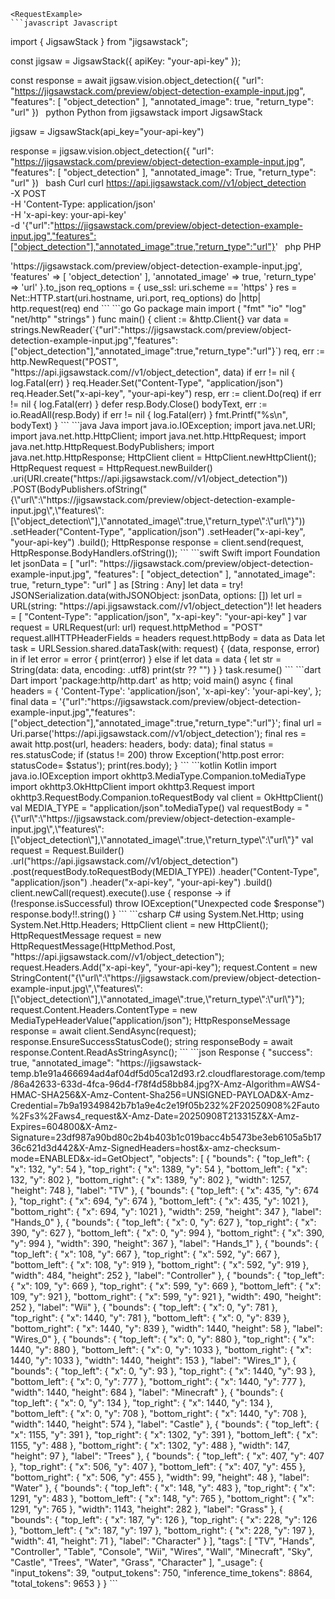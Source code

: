 
    <RequestExample>
    ```javascript Javascript
import { JigsawStack } from "jigsawstack";

const jigsaw = JigsawStack({ apiKey: "your-api-key" });

const response = await jigsaw.vision.object_detection({
      "url": "https://jigsawstack.com/preview/object-detection-example-input.jpg",
      "features": [
            "object_detection"
      ],
      "annotated_image": true,
      "return_type": "url"
})
    ```
    ```python Python
from jigsawstack import JigsawStack

jigsaw = JigsawStack(api_key="your-api-key")

response = jigsaw.vision.object_detection({
      "url": "https://jigsawstack.com/preview/object-detection-example-input.jpg",
      "features": [
            "object_detection"
      ],
      "annotated_image": True,
      "return_type": "url"
})
    ```
    ```bash Curl
curl https://api.jigsawstack.com//v1/object_detection \
 -X POST \
 -H 'Content-Type: application/json' \
 -H 'x-api-key: your-api-key' \
 -d '{"url":"https://jigsawstack.com/preview/object-detection-example-input.jpg","features":["object_detection"],"annotated_image":true,"return_type":"url"}'
    ```
    ```php PHP
<?php
$ch = curl_init();
curl_setopt($ch, CURLOPT_URL, 'https://api.jigsawstack.com//v1/object_detection');
curl_setopt($ch, CURLOPT_RETURNTRANSFER, true);
curl_setopt($ch, CURLOPT_CUSTOMREQUEST, 'POST');
curl_setopt($ch, CURLOPT_HTTPHEADER, [
    'Content-Type: application/json',
    'x-api-key: your-api-key',
]);
curl_setopt($ch, CURLOPT_POSTFIELDS, '{"url":"https://jigsawstack.com/preview/object-detection-example-input.jpg","features":["object_detection"],"annotated_image":true,"return_type":"url"}');

$response = curl_exec($ch);

curl_close($ch);

    ```
    ```ruby Ruby
require 'net/http'
require 'json'

uri = URI('https://api.jigsawstack.com//v1/object_detection')
req = Net::HTTP::Post.new(uri)
req.content_type = 'application/json'
req['x-api-key'] = 'your-api-key'

req.body = {
  'url' => 'https://jigsawstack.com/preview/object-detection-example-input.jpg',
  'features' => [
    'object_detection'
  ],
  'annotated_image' => true,
  'return_type' => 'url'
}.to_json

req_options = {
  use_ssl: uri.scheme == 'https'
}
res = Net::HTTP.start(uri.hostname, uri.port, req_options) do |http|
  http.request(req)
end

    ```
    ```go Go
package main

import (
	"fmt"
	"io"
	"log"
	"net/http"
	"strings"
)

func main() {
	client := &http.Client{}
	var data = strings.NewReader(`{"url":"https://jigsawstack.com/preview/object-detection-example-input.jpg","features":["object_detection"],"annotated_image":true,"return_type":"url"}`)
	req, err := http.NewRequest("POST", "https://api.jigsawstack.com//v1/object_detection", data)
	if err != nil {
		log.Fatal(err)
	}
	req.Header.Set("Content-Type", "application/json")
	req.Header.Set("x-api-key", "your-api-key")
	resp, err := client.Do(req)
	if err != nil {
		log.Fatal(err)
	}
	defer resp.Body.Close()
	bodyText, err := io.ReadAll(resp.Body)
	if err != nil {
		log.Fatal(err)
	}
	fmt.Printf("%s\n", bodyText)
}

    ```
    ```java Java
import java.io.IOException;
import java.net.URI;
import java.net.http.HttpClient;
import java.net.http.HttpRequest;
import java.net.http.HttpRequest.BodyPublishers;
import java.net.http.HttpResponse;

HttpClient client = HttpClient.newHttpClient();

HttpRequest request = HttpRequest.newBuilder()
    .uri(URI.create("https://api.jigsawstack.com//v1/object_detection"))
    .POST(BodyPublishers.ofString("{\"url\":\"https://jigsawstack.com/preview/object-detection-example-input.jpg\",\"features\":[\"object_detection\"],\"annotated_image\":true,\"return_type\":\"url\"}"))
    .setHeader("Content-Type", "application/json")
    .setHeader("x-api-key", "your-api-key")
    .build();

HttpResponse<String> response = client.send(request, HttpResponse.BodyHandlers.ofString());

    ```
    ```swift Swift
import Foundation

let jsonData = [
    "url": "https://jigsawstack.com/preview/object-detection-example-input.jpg",
    "features": [
        "object_detection"
    ],
    "annotated_image": true,
    "return_type": "url"
] as [String : Any]
let data = try! JSONSerialization.data(withJSONObject: jsonData, options: [])

let url = URL(string: "https://api.jigsawstack.com//v1/object_detection")!
let headers = [
    "Content-Type": "application/json",
    "x-api-key": "your-api-key"
]

var request = URLRequest(url: url)
request.httpMethod = "POST"
request.allHTTPHeaderFields = headers
request.httpBody = data as Data

let task = URLSession.shared.dataTask(with: request) { (data, response, error) in
    if let error = error {
        print(error)
    } else if let data = data {
        let str = String(data: data, encoding: .utf8)
        print(str ?? "")
    }
}

task.resume()

    ```
    ```dart Dart
import 'package:http/http.dart' as http;

void main() async {
  final headers = {
    'Content-Type': 'application/json',
    'x-api-key': 'your-api-key',
  };

  final data = '{"url":"https://jigsawstack.com/preview/object-detection-example-input.jpg","features":["object_detection"],"annotated_image":true,"return_type":"url"}';

  final url = Uri.parse('https://api.jigsawstack.com//v1/object_detection');

  final res = await http.post(url, headers: headers, body: data);
  final status = res.statusCode;
  if (status != 200) throw Exception('http.post error: statusCode= $status');

  print(res.body);
}

    ```
    ```kotlin Kotlin
import java.io.IOException
import okhttp3.MediaType.Companion.toMediaType
import okhttp3.OkHttpClient
import okhttp3.Request
import okhttp3.RequestBody.Companion.toRequestBody

val client = OkHttpClient()

val MEDIA_TYPE = "application/json".toMediaType()

val requestBody = "{\"url\":\"https://jigsawstack.com/preview/object-detection-example-input.jpg\",\"features\":[\"object_detection\"],\"annotated_image\":true,\"return_type\":\"url\"}"

val request = Request.Builder()
  .url("https://api.jigsawstack.com//v1/object_detection")
  .post(requestBody.toRequestBody(MEDIA_TYPE))
  .header("Content-Type", "application/json")
  .header("x-api-key", "your-api-key")
  .build()

client.newCall(request).execute().use { response ->
  if (!response.isSuccessful) throw IOException("Unexpected code $response")
  response.body!!.string()
}

    ```
    ```csharp C#
using System.Net.Http;
using System.Net.Http.Headers;

HttpClient client = new HttpClient();

HttpRequestMessage request = new HttpRequestMessage(HttpMethod.Post, "https://api.jigsawstack.com//v1/object_detection");

request.Headers.Add("x-api-key", "your-api-key");

request.Content = new StringContent("{\"url\":\"https://jigsawstack.com/preview/object-detection-example-input.jpg\",\"features\":[\"object_detection\"],\"annotated_image\":true,\"return_type\":\"url\"}");
request.Content.Headers.ContentType = new MediaTypeHeaderValue("application/json");

HttpResponseMessage response = await client.SendAsync(request);
response.EnsureSuccessStatusCode();
string responseBody = await response.Content.ReadAsStringAsync();

    ```
    </RequestExample>
    <ResponseExample>
    ```json Response
{
      "success": true,
      "annotated_image": "https://jigsawstack-temp.b1e91a466694ad4af04df5d05ca12d93.r2.cloudflarestorage.com/temp/86a42633-633d-4fca-96d4-f78f4d58bb84.jpg?X-Amz-Algorithm=AWS4-HMAC-SHA256&X-Amz-Content-Sha256=UNSIGNED-PAYLOAD&X-Amz-Credential=7b9a19349842b7b1a9e4c2e19f05b232%2F20250908%2Fauto%2Fs3%2Faws4_request&X-Amz-Date=20250908T213315Z&X-Amz-Expires=604800&X-Amz-Signature=23df987a90bd80c2b4b403b1c019bacc4b5473be3eb6105a5b1736c621d3d442&X-Amz-SignedHeaders=host&x-amz-checksum-mode=ENABLED&x-id=GetObject",
      "objects": [
            {
                  "bounds": {
                        "top_left": {
                              "x": 132,
                              "y": 54
                        },
                        "top_right": {
                              "x": 1389,
                              "y": 54
                        },
                        "bottom_left": {
                              "x": 132,
                              "y": 802
                        },
                        "bottom_right": {
                              "x": 1389,
                              "y": 802
                        },
                        "width": 1257,
                        "height": 748
                  },
                  "label": "TV"
            },
            {
                  "bounds": {
                        "top_left": {
                              "x": 435,
                              "y": 674
                        },
                        "top_right": {
                              "x": 694,
                              "y": 674
                        },
                        "bottom_left": {
                              "x": 435,
                              "y": 1021
                        },
                        "bottom_right": {
                              "x": 694,
                              "y": 1021
                        },
                        "width": 259,
                        "height": 347
                  },
                  "label": "Hands_0"
            },
            {
                  "bounds": {
                        "top_left": {
                              "x": 0,
                              "y": 627
                        },
                        "top_right": {
                              "x": 390,
                              "y": 627
                        },
                        "bottom_left": {
                              "x": 0,
                              "y": 994
                        },
                        "bottom_right": {
                              "x": 390,
                              "y": 994
                        },
                        "width": 390,
                        "height": 367
                  },
                  "label": "Hands_1"
            },
            {
                  "bounds": {
                        "top_left": {
                              "x": 108,
                              "y": 667
                        },
                        "top_right": {
                              "x": 592,
                              "y": 667
                        },
                        "bottom_left": {
                              "x": 108,
                              "y": 919
                        },
                        "bottom_right": {
                              "x": 592,
                              "y": 919
                        },
                        "width": 484,
                        "height": 252
                  },
                  "label": "Controller"
            },
            {
                  "bounds": {
                        "top_left": {
                              "x": 109,
                              "y": 669
                        },
                        "top_right": {
                              "x": 599,
                              "y": 669
                        },
                        "bottom_left": {
                              "x": 109,
                              "y": 921
                        },
                        "bottom_right": {
                              "x": 599,
                              "y": 921
                        },
                        "width": 490,
                        "height": 252
                  },
                  "label": "Wii"
            },
            {
                  "bounds": {
                        "top_left": {
                              "x": 0,
                              "y": 781
                        },
                        "top_right": {
                              "x": 1440,
                              "y": 781
                        },
                        "bottom_left": {
                              "x": 0,
                              "y": 839
                        },
                        "bottom_right": {
                              "x": 1440,
                              "y": 839
                        },
                        "width": 1440,
                        "height": 58
                  },
                  "label": "Wires_0"
            },
            {
                  "bounds": {
                        "top_left": {
                              "x": 0,
                              "y": 880
                        },
                        "top_right": {
                              "x": 1440,
                              "y": 880
                        },
                        "bottom_left": {
                              "x": 0,
                              "y": 1033
                        },
                        "bottom_right": {
                              "x": 1440,
                              "y": 1033
                        },
                        "width": 1440,
                        "height": 153
                  },
                  "label": "Wires_1"
            },
            {
                  "bounds": {
                        "top_left": {
                              "x": 0,
                              "y": 93
                        },
                        "top_right": {
                              "x": 1440,
                              "y": 93
                        },
                        "bottom_left": {
                              "x": 0,
                              "y": 777
                        },
                        "bottom_right": {
                              "x": 1440,
                              "y": 777
                        },
                        "width": 1440,
                        "height": 684
                  },
                  "label": "Minecraft"
            },
            {
                  "bounds": {
                        "top_left": {
                              "x": 0,
                              "y": 134
                        },
                        "top_right": {
                              "x": 1440,
                              "y": 134
                        },
                        "bottom_left": {
                              "x": 0,
                              "y": 708
                        },
                        "bottom_right": {
                              "x": 1440,
                              "y": 708
                        },
                        "width": 1440,
                        "height": 574
                  },
                  "label": "Castle"
            },
            {
                  "bounds": {
                        "top_left": {
                              "x": 1155,
                              "y": 391
                        },
                        "top_right": {
                              "x": 1302,
                              "y": 391
                        },
                        "bottom_left": {
                              "x": 1155,
                              "y": 488
                        },
                        "bottom_right": {
                              "x": 1302,
                              "y": 488
                        },
                        "width": 147,
                        "height": 97
                  },
                  "label": "Trees"
            },
            {
                  "bounds": {
                        "top_left": {
                              "x": 407,
                              "y": 407
                        },
                        "top_right": {
                              "x": 506,
                              "y": 407
                        },
                        "bottom_left": {
                              "x": 407,
                              "y": 455
                        },
                        "bottom_right": {
                              "x": 506,
                              "y": 455
                        },
                        "width": 99,
                        "height": 48
                  },
                  "label": "Water"
            },
            {
                  "bounds": {
                        "top_left": {
                              "x": 148,
                              "y": 483
                        },
                        "top_right": {
                              "x": 1291,
                              "y": 483
                        },
                        "bottom_left": {
                              "x": 148,
                              "y": 765
                        },
                        "bottom_right": {
                              "x": 1291,
                              "y": 765
                        },
                        "width": 1143,
                        "height": 282
                  },
                  "label": "Grass"
            },
            {
                  "bounds": {
                        "top_left": {
                              "x": 187,
                              "y": 126
                        },
                        "top_right": {
                              "x": 228,
                              "y": 126
                        },
                        "bottom_left": {
                              "x": 187,
                              "y": 197
                        },
                        "bottom_right": {
                              "x": 228,
                              "y": 197
                        },
                        "width": 41,
                        "height": 71
                  },
                  "label": "Character"
            }
      ],
      "tags": [
            "TV",
            "Hands",
            "Controller",
            "Table",
            "Console",
            "Wii",
            "Wires",
            "Wall",
            "Minecraft",
            "Sky",
            "Castle",
            "Trees",
            "Water",
            "Grass",
            "Character"
      ],
      "_usage": {
            "input_tokens": 39,
            "output_tokens": 750,
            "inference_time_tokens": 8864,
            "total_tokens": 9653
      }
}
    ```
    </ResponseExample>
    
    